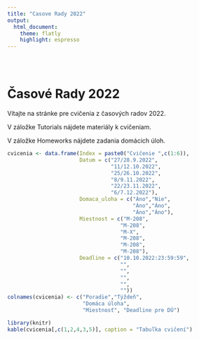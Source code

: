 ```yaml
---
title: "Casove Rady 2022"
output: 
  html_document: 
    theme: flatly
    highlight: espresso
---
```


<style type="text/css">
.title {
  display: none;
}

#getting-started img {
  margin-right: 10px;
}

</style>

<div class="row" style="padding-top: 30px;">
<div class="col-sm-6">

# **Časové Rady 2022**

Vítajte na stránke pre cvičenia z časových radov 2022.

V záložke Tutorials nájdete materiály k cvičeniam. 

V záložke Homeworks nájdete zadania domácich úloh.

```r

cvicenia <- data.frame(Index = paste0("Cvičenie ",c(1:6)),
                       Datum = c("27/28.9.2022",
                                 "11/12.10.2022",
                                 "25/26.10.2022",
                                 "8/9.11.2022",
                                 "22/23.11.2022",
                                 "6/7.12.2022"),
                       Domaca_uloha = c("Áno","Nie",
                                        "Áno","Áno",
                                        "Áno","Áno"),
                       Miestnost = c("M-208",
                                    "M-208",
                                    "M-X",
                                    "M-208",
                                    "M-208",
                                    "M-208"),
                       Deadline = c("10.10.2022:23:59:59",
                                    "",
                                    "",
                                    "",
                                    "",
                                    ""))
colnames(cvicenia) <- c("Poradie","Týždeň",
                        "Domáca úloha",
                        "Miestnosť", "Deadline pre DÚ")
```

```r
library(knitr)
kable(cvicenia[,c(1,2,4,3,5)], caption = "Tabuľka cvičení")
```

